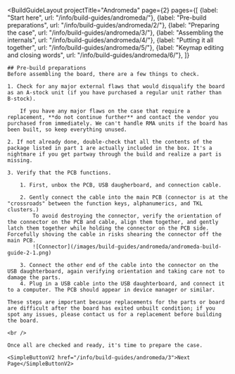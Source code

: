 ---
---


<BuildGuideLayout 
	projectTitle="Andromeda"
  page={2}
  pages={[
    {label: "Start here", url: "/info/build-guides/andromeda/"},
    {label: "Pre-build preparations", url: "/info/build-guides/andromeda/2/"},
    {label: "Preparing the case", url: "/info/build-guides/andromeda/3/"},
    {label: "Assembling the internals", url: "/info/build-guides/andromeda/4/"},
    {label: "Putting it all together", url: "/info/build-guides/andromeda/5/"},
    {label: "Keymap editing and closing words", url: "/info/build-guides/andromeda/6/"},
  ]}
>

  <AltMarkdownRenderer>

    ## Pre-build preparations
    Before assembling the board, there are a few things to check.

    1. Check for any major external flaws that would disqualify the board as an A-stock unit (if you have purchased a regular unit rather than B-stock).

        If you have any major flaws on the case that require a replacement, **do not continue further** and contact the vendor you purchased from immediately. We can't handle RMA units if the board has been built, so keep everything unused.

    2. If not already done, double-check that all the contents of the package listed in part 1 are actually included in the box. It's a nightmare if you get partway through the build and realize a part is missing.

    3. Verify that the PCB functions.

        1. First, unbox the PCB, USB daugherboard, and connection cable.

        2. Gently connect the cable into the main PCB (connector is at the "crossroads" between the function keys, alphanumerics, and TKL clusters.)  
            To avoid destroying the connector, verify the orientation of the connector on the PCB and cable, align them together, and gently latch them together while holding the connector on the PCB side. Forcefully shoving the cable in risks shearing the connector off the main PCB.
            ![Connector](/images/build-guides/andromeda/andromeda-build-guide-2-1.png)  

        3. Connect the other end of the cable into the connector on the USB daughterboard, again verifying orientation and taking care not to damage the parts.
        4. Plug in a USB cable into the USB daughterboard, and connect it to a computer. The PCB should appear in device manager or similar.

    These steps are important because replacements for the parts or board are difficult after the board has exited unbuilt condition; if you spot any issues, please contact us for a replacement before building the board. 

    <br />
    
    Once all are checked and ready, it's time to prepare the case.

    <SimpleButtonV2 href="/info/build-guides/andromeda/3">Next Page</SimpleButtonV2>
    
    
  </AltMarkdownRenderer>
			
</BuildGuideLayout>


